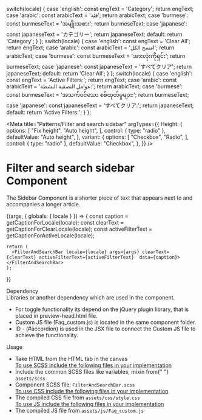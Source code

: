 
  switch(locale) {
    case 'english': const engText = 'Category'; return engText;
    case 'arabic': const arabicText = 'فئة'; return arabicText;
    case 'burmese': const burmeseText = 'အမျိုးအစား'; return burmeseText;
    case 'japanese': const japaneseText = 'カテゴリー'; return japaneseText;
    default: return 'Category';
  }
};
  switch(locale) {
    case 'english': const engText = 'Clear All'; return engText;
    case 'arabic': const arabicText = 'امسح الكل'; return arabicText;
    case 'burmese': const burmeseText = 'အားလုံးကိုရှင်း'; return burmeseText;
    case 'japanese': const japaneseText = 'すべてクリア'; return japaneseText;
    default: return 'Clear All';
  }
};
  switch(locale) {
    case 'english': const engText = 'Active Filters:'; return engText;
    case 'arabic': const arabicText = 'عوامل التصفية النشطة:'; return arabicText;
    case 'burmese': const burmeseText = 'အသက်ဝင်သော စစ်ထုတ်မှုများ:'; return burmeseText;
    case 'japanese': const japaneseText = 'すべてクリア:'; return japaneseText;
    default: return 'Active Filters:';
  }
};

<Meta
 title="Patterns/Filter and search sidebar"
  argTypes={{
    Height: {
      options: [
        "Fix height",
        "Auto height",
      ],
      control: { type: "radio" },
      defaultValue: "Auto height",
    },
    variant: {
      options: [
        "Checkbox",
        "Radio",
      ],
      control: { type: "radio" },
      defaultValue: "Checkbox",
    },
  }}
/>

<style>{`
 .subheading {
    font-weight: 700;
    font-size: 24px;
    color: #031c2d;
    letter-spacing: 1.5px;
    line-height: 24px;
    margin-bottom: 12px;
    margin-top: 40px;
  }
  .sbdocs .sbdocs-p,
  .sbdocs .sbdocs-li{
    font-size: 1rem;
  }
  .css-1gh4yjl {
    font-size: 1rem;
  }
`}</style>

# Filter and search sidebar Component

The Sidebar Component is a shorter piece of text that appears next to and accompanies a longer article.

<Story name="Filter and search sidebar">
  {(args, { globals: { locale } }) => {
    const caption = getCaptionForLocale(locale);
    const clearText = getCaptionForClearLocale(locale);
    const activeFilterText = getCaptionForActiveLocale(locale);
    
    return (
      <FilterAndSearchBar locale={locale} args={args} clearText={clearText} activeFilterText={activeFilterText}  data={caption}></FilterAndSearchBar>
    );
  }}
</Story>

<div className="subheading">Dependency</div>
Libraries or another dependency which are used in the component.
<ul>
  <li>
    For toggle functionality its depend on the jQuery plugin library, that is
    placed in preview-head.html file.
  </li>
  <li>
    Custom JS file (Faq_custom.js) is located in the same component folder.
  </li>
  <li>
    ID - (#accordion) is used in the JSX file to connect the Custom JS file to
    achieve the functionality.
  </li>
</ul>

<div className="subheading">Usage</div>
<ul>
  <li>Take HTML from the HTML tab in the canvas</li>
  <u>To use SCSS include the following files in your implementation</u>
  <li>
    Include the common SCSS files like variables, mixin from{" "}
    <code>assets/scss</code>
  </li>
  <li>
    Component SCSS file: <code>FilterAndSearchBar.scss</code>
  </li>
  <u>To use CSS include the following files in your implementation</u>
  <li>
    The compiled CSS file from <code>assets/css/style.css</code>
  </li>
  <u>To use JS include the following files in your implementation</u>
  <li>
    The compiled JS file from <code>assets/js/Faq_custom.js</code>
  </li>
</ul>
